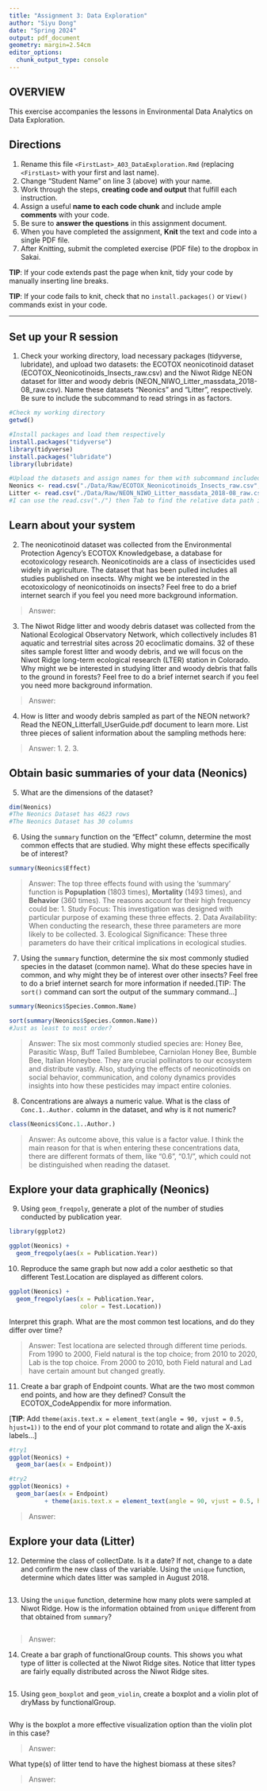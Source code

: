 ```yaml
---
title: "Assignment 3: Data Exploration"
author: "Siyu Dong"
date: "Spring 2024"
output: pdf_document
geometry: margin=2.54cm
editor_options: 
  chunk_output_type: console
---
```


## OVERVIEW

This exercise accompanies the lessons in Environmental Data Analytics on Data Exploration.

## Directions

1.  Rename this file `<FirstLast>_A03_DataExploration.Rmd` (replacing `<FirstLast>` with your first and last name).
2.  Change "Student Name" on line 3 (above) with your name.
3.  Work through the steps, **creating code and output** that fulfill each instruction. 
4.  Assign a useful **name to each code chunk** and include ample **comments** with your code.
5.  Be sure to **answer the questions** in this assignment document.
6.  When you have completed the assignment, **Knit** the text and code into a single PDF file.
7.  After Knitting, submit the completed exercise (PDF file) to the dropbox in Sakai.

**TIP**: If your code extends past the page when knit, tidy your code by manually inserting line breaks.

**TIP**: If your code fails to knit, check that no `install.packages()` or `View()` commands exist in your code. 

---

## Set up your R session

1.  Check your working directory, load necessary packages (tidyverse, lubridate), and upload two datasets: the ECOTOX neonicotinoid dataset (ECOTOX_Neonicotinoids_Insects_raw.csv) and the Niwot Ridge NEON dataset for litter and woody debris (NEON_NIWO_Litter_massdata_2018-08_raw.csv). Name these datasets "Neonics" and "Litter", respectively. Be sure to include the subcommand to read strings in as factors.

```r
#Check my working directory
getwd()

#Install packages and load them respectively
install.packages("tidyverse")
library(tidyverse)
install.packages("lubridate")
library(lubridate)

#Upload the datasets and assign names for them with subcommand included
Neonics <- read.csv("./Data/Raw/ECOTOX_Neonicotinoids_Insects_raw.csv", stringsAsFactors = TRUE)
Litter <- read.csv("./Data/Raw/NEON_NIWO_Litter_massdata_2018-08_raw.csv", stringsAsFactors = TRUE)
#I can use the read.csv("./") then Tab to find the relative data path in the console pane but not in this pane
```

## Learn about your system

2.  The neonicotinoid dataset was collected from the Environmental Protection Agency's ECOTOX Knowledgebase, a database for ecotoxicology research. Neonicotinoids are a class of insecticides used widely in agriculture. The dataset that has been pulled includes all studies published on insects. Why might we be interested in the ecotoxicology of neonicotinoids on insects? Feel free to do a brief internet search if you feel you need more background information.

> Answer:

3.  The Niwot Ridge litter and woody debris dataset was collected from the National Ecological Observatory Network, which collectively includes 81 aquatic and terrestrial sites across 20 ecoclimatic domains. 32 of these sites sample forest litter and woody debris, and we will focus on the Niwot Ridge long-term ecological research (LTER) station in Colorado. Why might we be interested in studying litter and woody debris that falls to the ground in forests? Feel free to do a brief internet search if you feel you need more background information.

> Answer:

4.  How is litter and woody debris sampled as part of the NEON network? Read the NEON_Litterfall_UserGuide.pdf document to learn more. List three pieces of salient information about the sampling methods here:

> Answer: 
 1.
 2.
 3. 

## Obtain basic summaries of your data (Neonics)

5.  What are the dimensions of the dataset?

```r
dim(Neonics)
#The Neonics Dataset has 4623 rows
#The Neonics Dataset has 30 columns
```

6.  Using the `summary` function on the "Effect" column, determine the most common effects that are studied. Why might these effects specifically be of interest?

```r
summary(Neonics$Effect)
```

> Answer:
The top three effects found with using the 'summary' function is **Popuplation** (1803 times), **Mortality** (1493 times), and **Behavior** (360 times). The reasons account for their high frequency could be:
1. Study Focus: This investigation was designed with particular purpose of examing these three effects.
2. Data Availability: When conducting the research, these three parameters are more likely to be collected.
3. Ecological Significance: These three parameters do have their critical implications in ecological studies.

7.  Using the `summary` function, determine the six most commonly studied species in the dataset (common name). What do these species have in common, and why might they be of interest over other insects? Feel free to do a brief internet search for more information if needed.[TIP: The `sort()` command can sort the output of the summary command...]

```r
summary(Neonics$Species.Common.Name)

sort(summary(Neonics$Species.Common.Name))
#Just as least to most order?
```

> Answer:
The six most commonly studied species are: Honey Bee, Parasitic Wasp, Buff Tailed Bumblebee, Carniolan Honey Bee, Bumble Bee, Italian Honeybee. They are crucial pollinators to our ecosystem and distribute vastly. Also, studying the effects of neonicotinoids on social behavior, communication, and colony dynamics provides insights into how these pesticides may impact entire colonies.

8.  Concentrations are always a numeric value. What is the class of `Conc.1..Author.` column in the dataset, and why is it not numeric?

```r
class(Neonics$Conc.1..Author.)
```

> Answer:
As outcome above, this value is a factor value. I think the main reason for that is when entering these concentrations data, there are different formats of them, like "0.6", "0.1/", which could not be distinguished when reading the dataset.

## Explore your data graphically (Neonics)

9.  Using `geom_freqpoly`, generate a plot of the number of studies conducted by publication year.

```r
library(ggplot2)

ggplot(Neonics) +
  geom_freqpoly(aes(x = Publication.Year))

```

10. Reproduce the same graph but now add a color aesthetic so that different Test.Location are displayed as different colors.

```r
ggplot(Neonics) +
  geom_freqpoly(aes(x = Publication.Year,
                    color = Test.Location))
```

Interpret this graph. What are the most common test locations, and do they differ over time?

> Answer:
Test locationa are selected through different time periods. From 1990 to 2000, Field natural is the top choice; from 2010 to 2020, Lab is the top choice. From 2000 to 2010, both Field natural and Lad have certain amount but changed greatly.

11. Create a bar graph of Endpoint counts. What are the two most common end points, and how are they defined? Consult the ECOTOX_CodeAppendix for more information. 

[**TIP**: Add `theme(axis.text.x = element_text(angle = 90, vjust = 0.5, hjust=1))` to the end of your plot command to rotate and align the X-axis labels...]

```r
#try1
ggplot(Neonics) +
  geom_bar(aes(x = Endpoint))

#try2
ggplot(Neonics) +
  geom_bar(aes(x = Endpoint)
          + theme(axis.text.x = element_text(angle = 90, vjust = 0.5, hjust=1)))
```

> Answer:

## Explore your data (Litter)

12. Determine the class of collectDate. Is it a date? If not, change to a date and confirm the new class of the variable. Using the `unique` function, determine which dates litter was sampled in August 2018.

```r

```

13. Using the `unique` function, determine how many plots were sampled at Niwot Ridge. How is the information obtained from `unique` different from that obtained from `summary`?

```r

```

> Answer:

14. Create a bar graph of functionalGroup counts. This shows you what type of litter is collected at the Niwot Ridge sites. Notice that litter types are fairly equally distributed across the Niwot Ridge sites.

```r

```

15. Using `geom_boxplot` and `geom_violin`, create a boxplot and a violin plot of dryMass by functionalGroup.

```r

```

Why is the boxplot a more effective visualization option than the violin plot in this case?

> Answer:

What type(s) of litter tend to have the highest biomass at these sites?

> Answer:

